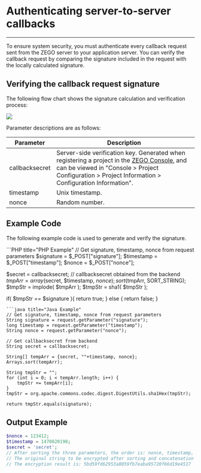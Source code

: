 # Authenticating server-to-server callbacks
---

To ensure system security, you must authenticate every callback request sent from the ZEGO server to your application server. You can verify the callback request by comparing the signature included in the request with the locally calculated signature.

## Verifying the callback request signature

The following flow chart shows the signature calculation and verification process:

<Frame width="512" height="auto" caption="">
  <img src="https://storage.zego.im/sdk-doc/Pics/server_v2/Verify_signature_en.png" />
</Frame>

Parameter descriptions are as follows:

| Parameter | Description |
|-----------|-------------|
| callbacksecret | Server-side verification key. Generated when registering a project in the [ZEGO Console](https://console.zego.im/), and can be viewed in "Console > Project Configuration > Project Information > Configuration Information". |
| timestamp | Unix timestamp. |
| nonce | Random number. |


## Example Code

The following example code is used to generate and verify the signature.

<CodeGroup> 
```PHP title="PHP Example"
// Get signature, timestamp, nonce from request parameters
$signature = $_POST["signature"];
$timestamp = $_POST["timestamp"];
$nonce = $_POST["nonce"];

$secret = callbacksecret; // callbacksecret obtained from the backend
$tmpArr = array($secret, $timestamp, $nonce);
sort($tmpArr, SORT_STRING);
$tmpStr = implode( $tmpArr );
$tmpStr = sha1( $tmpStr );

if( $tmpStr == $signature ){
    return true;
} else {
    return false;
}
```
```java title="Java Example"
// Get signature, timestamp, nonce from request parameters
String signature = request.getParameter("signature");
long timestamp = request.getParameter("timestamp");
String nonce = request.getParameter("nonce");

// Get callbacksecret from backend
String secret = callbacksecret;

String[] tempArr = {secret, ""+timestamp, nonce};
Arrays.sort(tempArr);
        
String tmpStr = "";
for (int i = 0; i < tempArr.length; i++) {
    tmpStr += tempArr[i];
}
tmpStr = org.apache.commons.codec.digest.DigestUtils.sha1Hex(tmpStr);

return tmpStr.equals(signature);
```

</CodeGroup>

## Output Example

```PHP title="PHP Example"
$nonce = 123412;
$timestamp = 1470820198;
$secret = 'secret';
// After sorting the three parameters, the order is: nonce, timestamp, secret
// The original string to be encrypted after sorting and concatenation is: 1234121470820198secret
// The encryption result is: 5bd59fd62953a8059fb7eaba95720f66d19e4517
```